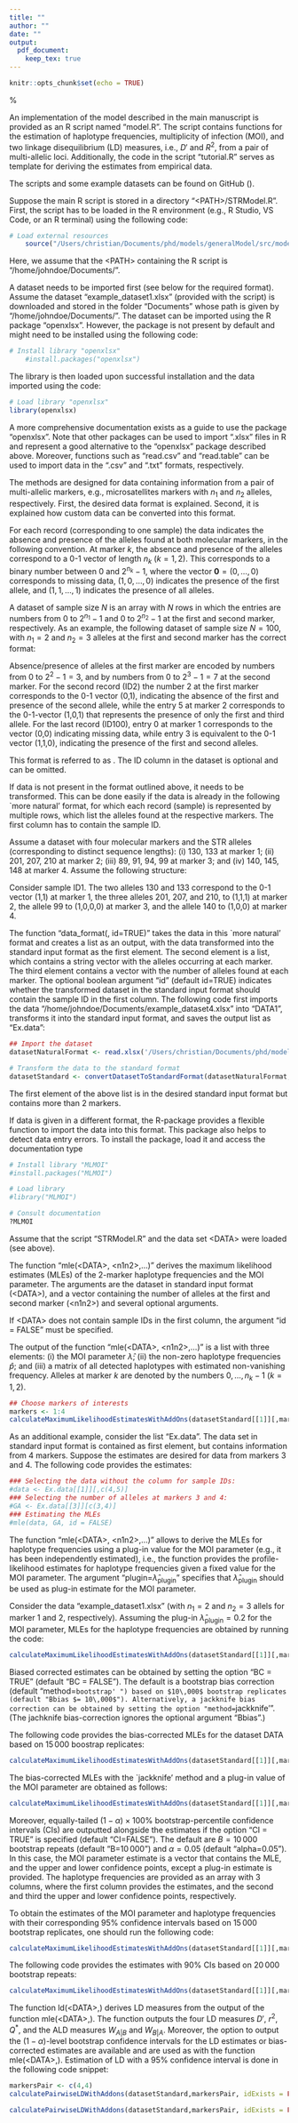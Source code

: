 ```yaml
---
title: ""
author: ""
date: ""
output: 
  pdf_document:
    keep_tex: true
---
```


```r
knitr::opts_chunk$set(echo = TRUE)
```

\section*{User Manual}%\label{Usermanual:usermanual}

An implementation of the model described in the main manuscript is provided as an R script named "model.R". The script
contains functions for the estimation of haplotype frequencies, multiplicity of infection (MOI), and two linkage disequilibrium (LD)
measures, i.e., $D'$ and $R^2$, from a pair of multi-allelic loci. Additionally, the code in the script "tutorial.R" serves as 
template for deriving the estimates from empirical data. 

The scripts and some example datasets can be found on GitHub (\url{https://github.com/Maths-against-Malaria/generalModel}).

\subsection*{Loading the R script}

Suppose the main R script is stored in a directory
"$<$PATH$>$/STRModel.R".  First, the script has to be loaded in the R environment (e.g., R
Studio, VS Code, or an R terminal) using the following code:

```r
# Load external resources
    source("/Users/christian/Documents/phd/models/generalModel/src/model.R")
```

Here, we assume that the $<$PATH$>$ containing the R script is "/home/johndoe/Documents/".

\subsection*{Importing data}
A dataset needs to be imported first (see below for the required format). Assume the dataset "example\_dataset1.xlsx" (provided with the script)
is downloaded and stored in the folder "Documents" whose path is given by "/home/johndoe/Documents/". The dataset can be imported using the R
package "openxlsx". However, the package is not present by default and might need to be installed using the following code:

```r
# Install library "openxlsx"
    #install.packages("openxlsx") 
```

The library is then loaded upon successful installation and the data
imported using the code:


```r
# Load library "openxlsx"
library(openxlsx)
```

A more comprehensive documentation exists as a guide to use the package
"openxlsx". Note that other packages can be used to import ".xlsx"
files in R and represent a good alternative to the "openxlsx" package
described above. Moreover, functions such as "read.csv" and
"read.table" can be used to import data in the ".csv" and ".txt"
formats, respectively.


\subsection*{Standard input format and data transformation}

The methods are designed for data containing information from a pair
of multi-allelic markers, e.g., microsatellites markers with
$n_1$ and $n_2$ alleles, respectively. First, the desired data format is explained. Second, it is explained how custom data can be converted into this format.

For each record (corresponding to one sample) the data indicates the absence and presence of the alleles found at both molecular markers, in the following convention. At marker $k$, the absence and presence of the alleles correspond to a 0-1 vector of length $n_k$ $(k=1,2)$. This corresponds to a binary number between 0 and $2^{n_k}-1$, where the vector $\pmb 0= (0,\ldots,0)$ corresponds to missing data, $(1,0,\ldots,0)$ indicates the presence of the first allele, and $(1,1,\ldots,1)$ indicates the presence of all alleles.

A dataset of sample size $N$ is an array  with $N$ rows in which the entries are numbers from 0 to $2^{n_1}-1$ and 0 to $2^{n_2}-1$ at the first and second marker,
respectively. As an example, the following dataset of sample size $N = 100$, with
$n_1 = 2$ and $n_2 = 3$ alleles at the first and second marker has the correct format:

\begin{table}[tbh]
\begin{center}
\begin{tabular}[5cm]{|l|c|c|}
\hline
ID & Marker1 & Marker2\\
\hline
ID1 & 3 & 7\\
\hline
ID2 & 2 & 5\\
\hline
ID3 & 1 & 2\\
\hline
$\vdots$ & $\vdots$ & $\vdots$\\
\hline
ID99 & 0 & 0\\
\hline
ID100 & 0 & 3\\
\hline
\end{tabular}
\end{center}
\label{tab:table1man}
\end{table}

Absence/presence of alleles at the first marker
are encoded by numbers from 0 to $2^2 - 1 = 3$, and by numbers from 0 to $2^3 - 1 = 7$ at the second marker. For the second record (ID2) the number 2 at the first marker corresponds to the 0-1 vector (0,1), indicating the absence of the first and presence of the second allele, while the entry 5 at marker 2 corresponds to the 0-1-vector (1,0,1) that represents the presence of only the first and third allele. For the last record (ID100), entry 0 at marker 1 corresponds to the vector (0,0) indicating missing data, while entry 3 is equivalent to the 0-1 vector (1,1,0), indicating the presence of the first and second alleles.

This format is referred to as \textbf{\textit{standard input format}}. The ID column in the dataset is optional and can be
omitted.

If data is not present in the format outlined above, it needs to be transformed. This can be done easily if the data is already in the following `more natural' format, for which each record (sample) is represented by multiple \textbf{consecutive} rows, which list the alleles found at the respective markers. The first column has to contain the sample ID.

Assume a dataset with four molecular markers and the STR alleles (corresponding to distinct sequence lengths): (i) 130, 133 at marker 1; (ii) 201, 207, 210 at  marker 2; (iii) 89, 91, 94, 99 at marker 3; and (iv) 140, 145, 148 at marker 4. Assume the following structure:

\begin{table}[tbh]
\centering
\begin{tabular}[5cm]{|l|c|c|c|c|}
\hline
ID      & M1   & M2   & M3  & M4  \\
\hline
ID1     & 130  & 207  & 99  & 140 \\
\hline
ID1     & 133  & 201  &     &     \\
\hline
ID1     &      & 210  &     &     \\
\hline
ID2     & 133  & 201  & 99  & 140 \\
\hline
ID2     & 133  & 210  & 91  & 145 \\
\hline
ID3     & 130  & 207  & 91  & 148 \\
\hline
$\vdots$ &  $\vdots$ & $\vdots$ & $\vdots$ & $\vdots$\\
\hline
ID99    &      &      & 89  & 145 \\
\hline
ID99    &      &      & 99  & 148 \\
\hline
ID100   &      & 201  & 94  & 148\\
\hline
ID100   &      & 207  &     & 140\\
\hline
\end{tabular}
\label{table2man}
\end{table}
Consider sample ID1. The two alleles 130 and 133 correspond to the 0-1 vector (1,1) at marker 1, the three alleles 201, 207, and 210, to (1,1,1) at marker 2, the allele 99  to (1,0,0,0) at marker 3, and the allele 140 to (1,0,0) at marker 4.

The function "data\_format(<DATA>, id=TRUE)" takes the data in this `more natural' format and creates a list as an output, with the data transformed into the standard input format as the first element. The second element is a list, which contains a string vector with the alleles occurring at each marker. The third element contains a vector with the number of alleles found at each marker.
The optional boolean argument "id" (default id=TRUE) indicates whether the transformed dataset in the standard input format should contain the sample ID in the first column. The following code first imports the data "/home/johndoe/Documents/example\_dataset4.xlsx" into "DATA1", transforms it into the standard input format, and saves the output list as  "Ex.data":

```r
## Import the dataset
datasetNaturalFormat <- read.xlsx('/Users/christian/Documents/phd/models/generalModel/exampleDatasets/exampleDatasetNaturalFormat.xlsx', 1)

# Transform the data to the standard format
datasetStandard <- convertDatasetToStandardFormat(datasetNaturalFormat, 2:ncol(datasetNaturalFormat))
```

\begin{verbatim}
##  $ Ex.data
##  [[1]]
##  ID    M1   M2   M3   M4
##  ID1    2    4    4    4
##  ID2    2    4    2    1
##  ID3    1    4    2    1
##  ...    ...  ...  ...  ...
##  ID98   2    4    2    1
##  ID99   3    4    4    5
##  ID100  1    5    4    4

##  [[2]]
##  [[2]]$M1
##  [1] "130" "133"

##  [[2]]$M2
##  [1] "201" "207" "210"

##  [[2]]$M3
##  [1] "89" "91" "94" "99"

##  [[2]]$M4
##  [1] "140" "145" "148"

##  [[3]]
##  M1 M2 M3 M4
##   2  3  4  3
\end{verbatim}

The first element of the above list is in the desired standard input format but contains more than 2 markers.

If data is given in a different format, the R-package \textbf{MLMOI} provides a flexible function to import the data into this format. This package also helps to detect data entry errors. To install the package, load it and access the documentation type

```r
# Install library "MLMOI"
#install.packages("MLMOI")

# Load library
#library("MLMOI")

# Consult documentation
?MLMOI
```

\section*{Haplotype frequencies and MOI estimates}
Assume that the script "STRModel.R" and the data set $<$DATA$>$ were loaded (see above).

The function "mle($<$DATA$>$, $<$n1n2$>$,$\ldots$)" derives the maximum likelihood estimates (MLEs) of the 2-marker haplotype frequencies and the MOI parameter. The arguments are the dataset in standard input format ($<$DATA$>$), and a vector containing the number of alleles at the first and second marker ($<$n1n2$>$) and several optional arguments.

If $<$DATA$>$ does not contain sample IDs in the first column,
the argument "id = FALSE" must be specified.

The output of the function "mle($<$DATA$>$, $<$n1n2$>$,$\ldots$)" is a list with three elements: (i) the MOI parameter $\hat \lambda$; (ii) the non-zero haplotype frequencies $\hat p$; and (iii) a matrix of all detected haplotypes with estimated non-vanishing frequency. Alleles at marker $k$ are denoted by the numbers $0,\ldots,n_k-1$ ($k=1,2$).

```r
## Choose markers of interests
markers <- 1:4
calculateMaximumLikelihoodEstimatesWithAddOns(datasetStandard[[1]][,markers], datasetStandard[[3]][markers], idExists = FALSE)
```

As an additional example, consider the list  "Ex.data". The data set in standard input format is contained as first element, but contains information from 4 markers. Suppose the estimates are desired for data from markers 3 and 4. The following code provides the estimates:

```r
### Selecting the data without the column for sample IDs:
#data <- Ex.data[[1]][,c(4,5)]
### Selecting the number of alleles at markers 3 and 4:
#GA <- Ex.data[[3]][c(3,4)]
### Estimating the MLEs
#mle(data, GA, id = FALSE)
```

\section*{Haplotype frequencies using a plug-in estimate for MOI}

The function "mle($<$DATA$>$, $<$n1n2$>$,$\ldots$)" allows to derive the MLEs for haplotype frequencies using a plug-in value for the MOI parameter (e.g., it has been independently estimated), i.e., the function provides the profile-likelihood estimates for haplotype frequencies given a fixed value for the MOI parameter. The argument
"plugin=$\hat \lambda_\text{plugin}$" specifies that
$\hat \lambda_\text{plugin}$ should be used as plug-in estimate for the MOI parameter.

Consider the data "example\_dataset1.xlsx" (with $n_1=2$ and $n_2=3$ allels for marker 1 and 2, respectively). Assuming the plug-in
$\hat \lambda_\text{plugin} = 0.2$ for the MOI parameter, MLEs for the haplotype frequencies are obtained by running the code:

```r
calculateMaximumLikelihoodEstimatesWithAddOns(datasetStandard[[1]][,markers], datasetStandard[[3]][markers], idExists = FALSE, pluginValueOfLambda = 1.0)
```

\section*{Bias-corrected estimates}

Biased corrected estimates can be obtained by setting the option "BC =
TRUE" (default "BC = FALSE"). The default is a bootstrap bias correction
(default "method=`bootstrap' ") based on $10\,000$ bootstrap replicates (default "Bbias $= 10\,000$"). Alternatively, a jackknife bias correction can be
obtained by setting the option "method=`jackknife' ". (The jachknife bias-correction ignores the optional argument "Bbias".)

The following code provides the bias-corrected MLEs for the dataset DATA based on $15\,000$ boostrap replicates:

```r
calculateMaximumLikelihoodEstimatesWithAddOns(datasetStandard[[1]][,markers], datasetStandard[[3]][markers], idExists = FALSE, isBiasCorrection = TRUE, methodForBiasCorrection = "bootstrap", numberOfBootstrapReplicatesBiasCorrection = 15)
```


The bias-corrected MLEs with the `jackknife' method and a plug-in value of the MOI parameter are obtained as follows:

```r
calculateMaximumLikelihoodEstimatesWithAddOns(datasetStandard[[1]][,markers], datasetStandard[[3]][markers], idExists = FALSE, pluginValueOfLambda = 1.0, isBiasCorrection = TRUE, methodForBiasCorrection = "jackknife")
```

\section*{Bootstrap confidence intervals}

Moreover, equally-tailed $(1-\alpha)\times 100$\% bootstrap-percentile confidence intervals (CIs) \cite{EfronTibshirani1994} are outputted alongside the
estimates if the option "CI = TRUE" is specified (default "CI=FALSE"). The default are $B=10\,000$ bootstrap repeats (default "B=$10\,000$") and $\alpha=0.05$ (default "alpha=0.05"). In this case, the MOI parameter estimate is a vector that contains the MLE, and the upper and lower confidence points, except a plug-in estimate is provided. The haplotype frequencies are provided as an array with 3 columns, where the first column provides the estimates, and the second and third the upper and lower confidence points, respectively.

To obtain the estimates of the MOI parameter and haplotype frequencies with their corresponding $95\%$ confidence intervals based on $15\,000$ bootstrap replicates, one should run the following code:

```r
calculateMaximumLikelihoodEstimatesWithAddOns(datasetStandard[[1]][,markers], datasetStandard[[3]][markers], idExists = FALSE, isBiasCorrection = TRUE, methodForBiasCorrection = "bootstrap", numberOfBootstrapReplicatesBiasCorrection = 15, isConfidenceInterval = TRUE, numberOfBootstrapReplicatesConfidenceInterval = 10)
```

The following code provides the estimates with 90\% CIs based on $20\,000$ bootstrap repeats:

```r
calculateMaximumLikelihoodEstimatesWithAddOns(datasetStandard[[1]][,markers], datasetStandard[[3]][markers], idExists = FALSE, isBiasCorrection = TRUE, methodForBiasCorrection = "bootstrap", numberOfBootstrapReplicatesBiasCorrection = 15,  isConfidenceInterval = TRUE, numberOfBootstrapReplicatesConfidenceInterval = 20, significanceLevel = 0.1)
```

\section*{Linkage disequilibrium estimates}

The function ld($<$DATA$>$,\ldots) derives LD measures from the output of the function  mle($<$DATA$>$,\ldots). The function outputs the four LD measures $D'$, $r^2$, $Q^\ast$, and the ALD measures $W_{A|B}$ and
$W_{B|A}$. Moreover, the option to output the ($1-\alpha$)-level
bootstrap confidence intervals for the LD estimates or bias-corrected
estimates are available and are used as with the function
mle($<$DATA$>$,\ldots). Estimation of LD with a $95\%$ confidence
interval is done in the following code snippet:

```r
markersPair <- c(4,4)
calculatePairwiseLDWithAddons(datasetStandard,markersPair, idExists = FALSE)
```

```r
calculatePairwiseLDWithAddons(datasetStandard,markersPair, idExists = FALSE, isConfidenceInterval=TRUE,numberOfBootstrapReplicatesConfidenceInterval=100, significanceLevel=0.05)
```

<!-- \section*{Generating simulated data} -->

<!-- Simulated data can be generated using the function -->
<!-- "datasetgen(P,lambda,N,arch)". The required arguments are the -->
<!-- haplotype frequency distribution $\pmb{p}$ of length $2^n$, the MOI -->
<!-- parameter $\lambda$, the sample size $N$, and a list $arch$ -->
<!-- containing the number of alleles at the first and second locus, -->
<!-- respectively. For example, when considering $n_1=3$ and $n_2=2$ -->
<!-- alleles at the first and second locus, respectively, haplotype frequency -->
<!-- distribution $\pmb{p} =(0.25,0.15,0.20,0.10,0.20,0.10)$, MOI parameter -->
<!-- $\lambda=0.2$ a dataset of sample size $N=100$ is generated with the -->
<!-- following code: -->

<!-- ```{r, results='hide'} -->
<!-- # Generate dataset -->
<!-- datasetgen(c(0.25,0.15,0.20,0.10,0.20,0.10), 0.2, 100, c(2,3)) -->
<!-- ``` -->

<!-- The output (not shown here,) is a random $N \times n$ matrix with -->
<!-- entries corresponding to the data structure described above. -->

<!-- Regarding the frequency vector $\pmb{p}$, the haplotypes have to be in -->
<!-- a specific order. The required order is obtained by the function -->
<!-- "hapl($arch$)". The function outputs a $n_1 n_2\times 2$ matrix -->
<!-- with entries 0 to $n_1 - 1$ at the first locus and 0 to $n_2 - 1$ at -->
<!-- the second.Each row can be interpreted as the mix-radix representation -->
<!-- (plus one) of the index of the haplotype in the base $(n_1, n_2)$. For -->
<!-- example, for $n_1=3$ and $n_2=2$ loci the code outputs the -->
<!-- representation of all 4 possible haplotypes: -->

<!-- ```{r} -->
<!-- hapl(c(2,3)) -->
<!-- ``` -->

<!-- This indicates that haplotype (0,0) is represented by 1, haplotype (0,1) -->
<!-- by 2, haplotype (1,0) by 3, haplotype (1,1) by 4, and so on. Hence, in -->
<!-- the above code example $\pmb {p} =(0.25,0.15,0.20,0.10,0.20,0.10)$ -->
<!-- indicates that haplotype (0,0) has frequency $p_1=0.25$, haplotype -->
<!-- (0,1) has frequency $p_2=0.15$ haplotype (1,0) has frequency -->
<!-- $p_3=0.2$ haplotype (1,1) has frequency $p_4=0.1$, and $p_5$, -->
<!-- $p_6$ have frequency 0.20 and 0.10, respectively. -->
